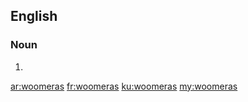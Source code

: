==English==

===Noun===
{{head|en|plural}}

# {{plural of|woomera|lang=en}}

[[ar:woomeras]]
[[fr:woomeras]]
[[ku:woomeras]]
[[my:woomeras]]
